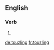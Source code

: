 ==English==

===Verb===
{{head|en|present participle}}

# {{present participle of|touzle|lang=en|nocat=1}}

[[de:touzling]]
[[fr:touzling]]